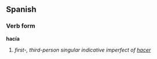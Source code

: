 ==Spanish==
===Verb form===
'''hacía'''

# ''first-, third-person singular indicative imperfect of [[hacer]]''